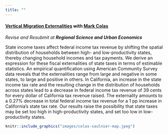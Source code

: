 ```yaml
---
title: ""
---
```


#### **[Vertical Migration Externalities](papers/ColasSaulnier.pdf)** with [Mark Colas](https://sites.google.com/site/markyaucolas/home) 
*Revise and Resubmit at **Regional Science and Urban Economics***

State income taxes affect federal income tax revenue by shifting the spatial distribution of households between high- and low-productivity states, thereby changing household incomes and tax payments. We derive an expression for these fiscal externalities of state taxes in terms of estimable statistics. An empirical quantification using American Community Survey data reveals that the externalities range from large and negative in some states, to large and positive in others. In California, an increase in the state income tax rate and the resulting change in the distribution of households across states lead to a decrease in federal income tax revenue of 39 cents for every dollar of California tax revenue raised. The externality amounts to a 0.27% decrease in total federal income tax revenue for a 1 pp increase in California’s state tax rate. Our results raise the possibility that state taxes may be set too high in high-productivity states, and set too low in low-productivity states.  

```r
knitr::include_graphics("images/colas-saulnier-map.jpeg")
```




